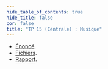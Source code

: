 ```yaml
---
hide_table_of_contents: true
hide_title: false
cor: false
title: "TP 15 (Centrale) : Musique"
---
```


- [Énoncé](../cs/musique/musique.pdf).
- [Fichiers](../cs/musique/musique_fichiers.zip).
- [Rapport](../cs/musique/musique_rapport.pdf).